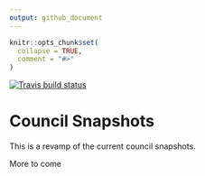 ```yaml
---
output: github_document
---
```


<!-- README.md is generated from README.Rmd. Please edit that file -->

```r
knitr::opts_chunk$set(
  collapse = TRUE,
  comment = "#>"
)
```

[![Travis build status](https://travis-ci.org/NewYorkCityCouncil/council_snapshots.svg?branch=master)](https://travis-ci.org/NewYorkCityCouncil/council_snapshots)

# Council Snapshots

This is a revamp of the current council snapshots.

More to come

